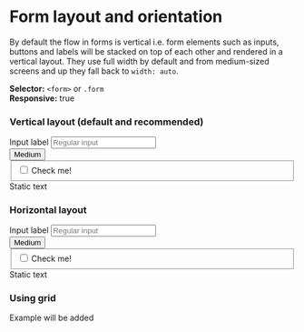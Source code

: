 
<Meta title="Components/Form/Concepts/Layout" />

# Form layout and orientation

By default the flow in forms is vertical i.e. form elements such as inputs, buttons and labels will be stacked on top of each other and rendered in a vertical layout. They use full width by default and from medium-sized screens and up they fall back to `width: auto`.

**Selector:** `<form>` or `.form` <br/>
**Responsive:** true


### Vertical layout (default and recommended)

<Canvas>
  <form>
    <div class="form-group">
      <label for="horizontalInput">Input label</label>
      <input type="text" id="horizontalInput" placeholder="Regular input"/>
    </div>
    <button>Medium</button>
    <div class="form-group">
      <fieldset>
        <label class="form-control">
          <input required type="checkbox"/>
          <span>Check me!</span>
          <i></i>
        </label>
      </fieldset>
    </div>
    <span class="form-text">Static text</span>
  </form>
</Canvas>

### Horizontal layout

<Canvas>
  <form class="horizontal">
    <div class="form-group">
      <label for="horizontalInput">Input label</label>
      <input type="text" id="horizontalInput" placeholder="Regular input"/>
    </div>
    <button>Medium</button>
    <div class="form-group">
      <fieldset>
        <label class="form-control">
          <input required type="checkbox"/>
          <span>Check me!</span>
          <i></i>
        </label>
      </fieldset>
    </div>
    <span class="form-text">Static text</span>
  </form>
</Canvas>


### Using grid

Example will be added
